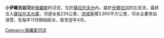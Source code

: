 '''小伊爾吉兹河'''是[[俄羅斯|俄羅斯]]的河流，位於[[薩拉托夫州|薩拉托夫州]]內，屬於[[伏爾加河|伏爾加河]]的左支流，最終注入[[薩拉托夫水庫|薩拉托夫水庫]]，河道全長235公里，[[流域|流域]]面積3,900平方公里，河水主要來自溶雪，在每年11月開始結冰，直至翌年4月。

{{Coord|52|11|53|N|48|30|32|E|display=title}}

{{Russia-geo-stub}}
{{Volga River}}

[[Category:俄羅斯河流|Category:俄羅斯河流]]